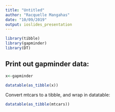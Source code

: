 ```yaml
---
title: "Untitled"
author: "Racquelle Mangahas"
date: "10/09/2019"
output: ioslides_presentation
---
```

```r
library(tibble)
library(gapminder)
library(DT)
```


## Print out gapminder data:

```r
x<-gapminder
```

```r
datatable(as_tibble(x))
```

<!--This is a comment-->

Convert mtcars to a tibble, and wrap in datatable:
```r
datatable(as_tibble(mtcars))
```